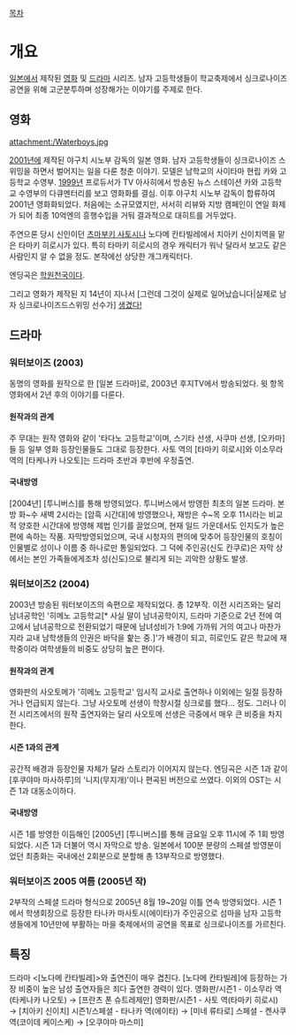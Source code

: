 [[목차]] 
= 개요 =
[[일본]]에서 제작된 [[영화]] 및 [[드라마]] 시리즈. 남자 고등학생들이 학교축제에서 싱크로나이즈 공연을 위해 고군분투하며 성장해가는 이야기를 주제로 한다.

== 영화 ==
attachment:/Waterboys.jpg

[[2001년]]에 제작된 야구치 시노부 감독의 일본 영화. 남자 고등학생들이 싱크로나이즈 스위밍을 하면서 벌어지는 일을 다룬 청춘 이야기. 모델은 남학교의 사이타마 현립 카와 고등학교 수영부. [[1999년]] 프로듀서가 TV 아사히에서 방송된 뉴스 스테이션 카와 고등학교 수영부의 다큐멘터리를 보고 영화화를 결심. 이후 야구치 시노부 감독이 합류하여 2001년 영화화되었다. 처음에는 소규모였지만, 서서히 리뷰와 지방 캠페인이 연일 화제가 되어 최종 10억엔의 흥행수입을 거둬 결과적으로 대히트를 거두었다.

주연으론 당시 신인이던 [[츠마부키 사토시]]나 노다메 칸타빌레에서 치아키 신이치역을 맡은 타마키 히로시가 있다. 특히 타마키 히로시의 경우 캐릭터가 워낙 달라서 보고도 같은 사람인지 알 수 없을 정도. 본작에선 상당한 개그캐릭터다.

엔딩곡은 [[学園天国|학원천국]]이다.

그리고 영화가 제작된 지 14년이 지나서 [그런데 그것이 실제로 일어났습니다|실제로 남자 싱크로나이즈드스위밍 선수가] [http://sports.news.naver.com/sports/index.nhn?category=general&ctg=news&mod=read&office_id=025&article_id=0002445042 생겼다!]
== 드라마 ==
=== 워터보이즈 (2003) ===
동명의 영화를 원작으로 한 [일본 드라마]로, 2003년 후지TV에서 방송되었다. 윗 항목 영화에서 2년 후의 이야기를 다룬다.

==== 원작과의 관계 ====
주 무대는 원작 영화와 같이 '타다노 고등학교'이며, 스기타 선생, 사쿠마 선생, [오카마]들 등 일부 영화 등장인물들도 그대로 등장한다. 사토 역의 [타마키 히로시]와 이소무라 역의 [타케나카 나오토]는 드라마 초반과 후반에 우정출연.

==== 국내방영 ====
[2004년] [투니버스]를 통해 방영되었다. 투니버스에서 방영한 최초의 일본 드라마. 본방 화~수 새벽 2시라는 [암흑 시간대]에 방영했으나, 재방은 수~목 오후 11시라는 비교적 양호한 시간대에 방영해 제법 인기를 끌었으며, 현재 일드 가운데서도 인지도가 높은 편에 속하는 작품.
자막방영되었으며, 국내 시청자의 편의에 맞추어 등장인물의 호칭이 인물별로 성이나 이름 중 하나로만 통일되었다. 그 덕에 주인공(신도 칸쿠로)은 자막 상에서는 본인 가족들에게조차 성(신도)으로 불리게 되는 괴악한 상황도 발생.

=== 워터보이즈2 (2004) ===
2003년 방송된 워터보이즈의 속편으로 제작되었다. 총 12부작. 이전 시리즈와는 달리 남녀공학인 '히메노 고등학교[* 사실 말이 남녀공학이지, 드라마 기준으로 2년 전에 여고에서 남녀공학으로 전환되었기 때문에 남녀성비가 1:9에 가까워 거의 여고나 마찬가지라 교내 남학생들의 인권은 바닥을 핥는 중.]'가 배경이 되고, 히로인도 같은 학교에 재학중이라 여학생들의 비중도 상당히 높은 편이다.

==== 원작과의 관계 ====
영화판의 사오토메가 '히메노 고등학교' 임시직 교사로 출연하나 이외에는 일절 등장하거나 언급되지 않는다. 그냥 사오토메 선생이 학창시절 싱크로를 했다... 정도. 그러나 이전 시리즈에서의 원작 출연자와는 달리 사오토메 선생은 극중에서 매우 큰 비중을 차지한다.

==== 시즌 1과의 관계 ====
공간적 배경과 등장인물 자체가 달라 스토리가 이어지지 않는다. 엔딩곡은 시즌 1과 같이 [후쿠야마 마사하루]의 '니지(무지개)'이나 편곡된 버전으로 쓰였다. 이외의 OST는 시즌 1과 대동소이하다.

==== 국내방영 ====
시즌 1를 방영한 이듬해인 [2005년] [투니버스]를 통해 금요일 오후 11시에 주 1회 방영되었다. 시즌 1과 더불어 역시 자막으로 방송. 일본에서 100분 분량의 스페셜 방영분이었던 최종화는 국내에선 2회분으로 분할해 총 13부작으로 방영했다.

=== 워터보이즈 2005 여름 (2005년 작) ===
2부작의 스페셜 드라마 형식으로 2005년 8월 19~20일 이틀 연속 방영되었다. 시즌 1에서 학생회장으로 등장한 타나카 마사토시(에이타)가 주인공으로 섬마을 남자 고등학생들에게 10년만에 부활하는 마을 축제에서의 공연을 목표로 싱크로나이즈를 가르친다. 

== 특징 ==
드라마 <[노다메 칸타빌레]>와 출연진이 매우 겹친다. [노다메 칸타빌레]에 등장하는 가장 비중이 높은 남성 출연자들은 죄다 출연한 경력이 있다.
영화판/시즌1 - 이소무라 역(타케나카 나오토) → [프란츠 폰 슈트레제만]
영화판/시즌1 - 사토 역(타마키 히로시) → [치아키 신이치]
시즌1/스페셜 - 타나카 역(에이타) → [미네 류타로]
스페셜 - 켄사쿠 역(코이데 케이스케) → [오쿠야마 마스미]
